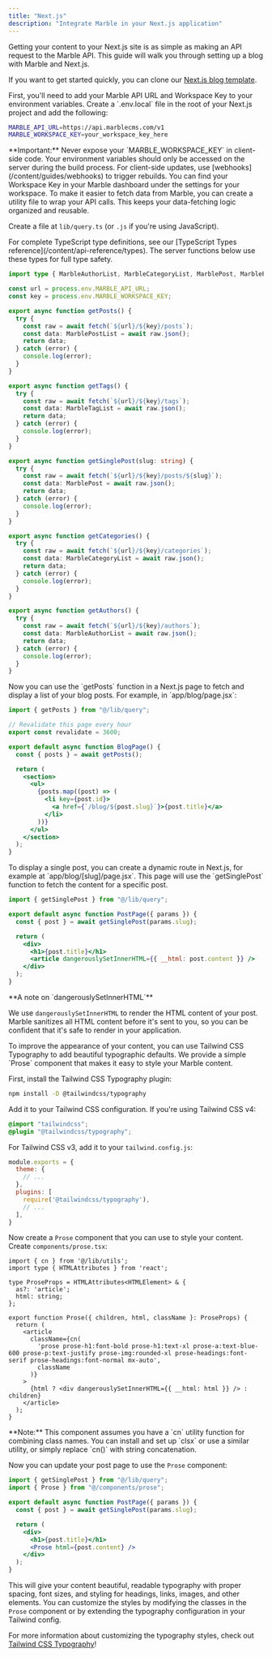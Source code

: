 ```yaml
---
title: "Next.js"
description: "Integrate Marble in your Next.js application"
---
```


Getting your content to your Next.js site is as simple as making an API request to the Marble API. This guide will walk you through setting up a blog with Marble and Next.js.

If you want to get started quickly, you can clone our [Next.js blog template](https://github.com/taqh/nextjs-example).

<Steps>
<Step title="Set up environment variables">
First, you'll need to add your Marble API URL and Workspace Key to your environment variables. Create a `.env.local` file in the root of your Next.js project and add the following:

```bash .env.local
MARBLE_API_URL=https://api.marblecms.com/v1
MARBLE_WORKSPACE_KEY=your_workspace_key_here
```

<Warning>
  **Important:** Never expose your `MARBLE_WORKSPACE_KEY` in client-side code.
  Your environment variables should only be accessed on the server during the
  build process. For client-side updates, use [webhooks](/content/guides/webhooks) to
  trigger rebuilds.
</Warning>

<Tip>
You can find your Workspace Key in your Marble dashboard under the settings for your workspace.
</Tip>
</Step>

<Step title="Create API utility functions">
To make it easier to fetch data from Marble, you can create a utility file to wrap your API calls. This keeps your data-fetching logic organized and reusable.

Create a file at `lib/query.ts` (or `.js` if you're using JavaScript).

<Note>
For complete TypeScript type definitions, see our [TypeScript Types reference](/content/api-reference/types). The server functions below use these types for full type safety.
</Note>

```typescript lib/query.ts
import type { MarbleAuthorList, MarbleCategoryList, MarblePost, MarblePostList, MarbleTagList } from '@/types/marble';

const url = process.env.MARBLE_API_URL;
const key = process.env.MARBLE_WORKSPACE_KEY;

export async function getPosts() {
  try {
    const raw = await fetch(`${url}/${key}/posts`);
    const data: MarblePostList = await raw.json();
    return data;
  } catch (error) {
    console.log(error);
  }
}

export async function getTags() {
  try {
    const raw = await fetch(`${url}/${key}/tags`);
    const data: MarbleTagList = await raw.json();
    return data;
  } catch (error) {
    console.log(error);
  }
}

export async function getSinglePost(slug: string) {
  try {
    const raw = await fetch(`${url}/${key}/posts/${slug}`);
    const data: MarblePost = await raw.json();
    return data;
  } catch (error) {
    console.log(error);
  }
}

export async function getCategories() {
  try {
    const raw = await fetch(`${url}/${key}/categories`);
    const data: MarbleCategoryList = await raw.json();
    return data;
  } catch (error) {
    console.log(error);
  }
}

export async function getAuthors() {
  try {
    const raw = await fetch(`${url}/${key}/authors`);
    const data: MarbleAuthorList = await raw.json();
    return data;
  } catch (error) {
    console.log(error);
  }
}

```

</Step>

<Step title="Display a list of posts">
Now you can use the `getPosts` function in a Next.js page to fetch and display a list of your blog posts. For example, in `app/blog/page.jsx`:

```jsx app/blog/page.jsx
import { getPosts } from "@/lib/query";

// Revalidate this page every hour
export const revalidate = 3600;

export default async function BlogPage() {
  const { posts } = await getPosts();

  return (
    <section>
      <ul>
        {posts.map((post) => (
          <li key={post.id}>
            <a href={`/blog/${post.slug}`}>{post.title}</a>
          </li>
        ))}
      </ul>
    </section>
  );
}
```

</Step>

<Step title="Display a single post">
To display a single post, you can create a dynamic route in Next.js, for example at `app/blog/[slug]/page.jsx`. This page will use the `getSinglePost` function to fetch the content for a specific post.

```jsx app/blog/[slug]/page.jsx
import { getSinglePost } from "@/lib/query";

export default async function PostPage({ params }) {
  const { post } = await getSinglePost(params.slug);

  return (
    <div>
      <h1>{post.title}</h1>
      <article dangerouslySetInnerHTML={{ __html: post.content }} />
    </div>
  );
}
```

<Info>
  **A note on `dangerouslySetInnerHTML`**
  
  We use `dangerouslySetInnerHTML` to render the HTML content of your post. Marble sanitizes all HTML content before it's sent to you, so you can be confident that it's safe to render in your application.
</Info>
</Step>

<Step title="Example Styling (Optional)">
To improve the appearance of your content, you can use Tailwind CSS Typography to add beautiful typographic defaults. We provide a simple `Prose` component that makes it easy to style your Marble content.

First, install the Tailwind CSS Typography plugin:

```bash
npm install -D @tailwindcss/typography
```

Add it to your Tailwind CSS configuration. If you're using Tailwind CSS v4:

```css app/globals.css
@import "tailwindcss";
@plugin "@tailwindcss/typography";
```

For Tailwind CSS v3, add it to your `tailwind.config.js`:

```javascript tailwind.config.js
module.exports = {
  theme: {
    // ...
  },
  plugins: [
    require('@tailwindcss/typography'),
    // ...
  ],
}
```

Now create a `Prose` component that you can use to style your content. Create `components/prose.tsx`:

```tsx components/prose.tsx
import { cn } from '@/lib/utils';
import type { HTMLAttributes } from 'react';

type ProseProps = HTMLAttributes<HTMLElement> & {
  as?: 'article';
  html: string;
};

export function Prose({ children, html, className }: ProseProps) {
  return (
    <article
      className={cn(
        'prose prose-h1:font-bold prose-h1:text-xl prose-a:text-blue-600 prose-p:text-justify prose-img:rounded-xl prose-headings:font-serif prose-headings:font-normal mx-auto',
        className
      )}
    >
      {html ? <div dangerouslySetInnerHTML={{ __html: html }} /> : children}
    </article>
  );
}

```

<Info>
  **Note:** This component assumes you have a `cn` utility function for combining class names. You can install and set up `clsx` or use a similar utility, or simply replace `cn()` with string concatenation.
</Info>

Now you can update your post page to use the `Prose` component:

```jsx app/blog/[slug]/page.jsx
import { getSinglePost } from "@/lib/query";
import { Prose } from "@/components/prose";

export default async function PostPage({ params }) {
  const { post } = await getSinglePost(params.slug);

  return (
    <div>
      <h1>{post.title}</h1>
      <Prose html={post.content} />
    </div>
  );
}
```

This will give your content beautiful, readable typography with proper spacing, font sizes, and styling for headings, links, images, and other elements. You can customize the styles by modifying the classes in the `Prose` component or by extending the typography configuration in your Tailwind config.

For more information about customizing the typography styles, check out [Tailwind CSS Typography](https://github.com/tailwindlabs/tailwindcss-typography)!
</Step>
</Steps>
